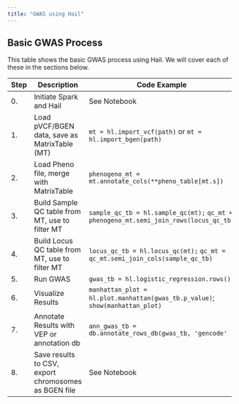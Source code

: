 ```yaml
---
title: "GWAS using Hail"
---
```

## Basic GWAS Process

This table shows the basic GWAS process using Hail. We will cover each of these in the sections below.

|Step|Description|Code Example|
|------|------------|---------|
|0.|Initiate Spark and Hail|See Notebook|
|1.|Load pVCF/BGEN data, save as MatrixTable (MT)|`mt = hl.import_vcf(path)` or `mt = hl.import_bgen(path)`|
|2.|Load Pheno file, merge with MatrixTable|`phenogeno_mt = mt.annotate_cols(**pheno_table[mt.s])`|
|3.|Build Sample QC table from MT, use to filter MT|`sample_qc_tb = hl.sample_qc(mt);` `qc_mt = phenogeno_mt.semi_join_rows(locus_qc_tb)`|
|4.|Build Locus QC table from MT, use to filter MT|`locus_qc_tb = hl.locus_qc(mt);` `qc_mt = qc_mt.semi_join_cols(sample_qc_tb)`|
|5.| Run GWAS |`gwas_tb = hl.logistic_regression.rows()`|
|6.| Visualize Results|`manhattan_plot = hl.plot.manhattan(gwas_tb.p_value)`; `show(manhattan_plot)`|
|7.|Annotate Results with VEP or annotation db|`ann_gwas_tb = db.annotate_rows_db(gwas_tb, 'gencode'`|
|8.|Save results to CSV, export chromosomes as BGEN file|See Notebook|

